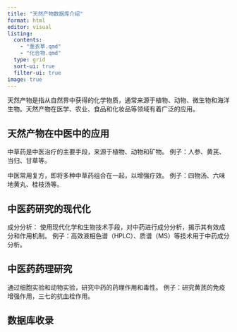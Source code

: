 ```yaml
---
title: "天然产物数据库介绍"
format: html
editor: visual
listing:
  contents: 
    - "薰衣草.qmd"
    - "化合物.qmd"
  type: grid
  sort-ui: true
  filter-ui: true
image: true
---
```


天然产物是指从自然界中获得的化学物质，通常来源于植物、动物、微生物和海洋生物。天然产物在医学、农业、食品和化妆品等领域有着广泛的应用。

## 天然产物在中医中的应用

中草药是中医治疗的主要手段，来源于植物、动物和矿物。 例子：人参、黄芪、当归、甘草等。

中医常用复方，即将多种中草药组合在一起，以增强疗效。 例子：四物汤、六味地黄丸、桂枝汤等。

## 中医药研究的现代化

成分分析： 使用现代化学和生物技术手段，对中药进行成分分析，揭示其有效成分和作用机制。 例子：高效液相色谱（HPLC）、质谱（MS）等技术用于中药成分分析。

## 中医药药理研究

通过细胞实验和动物实验，研究中药的药理作用和毒性。 例子：研究黄芪的免疫增强作用，三七的抗血栓作用。

## 数据库收录
